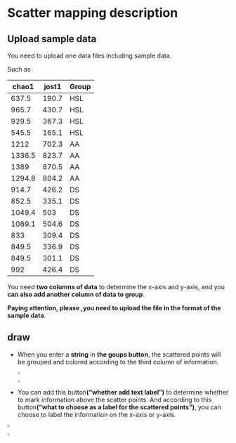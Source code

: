 # Scatter mapping description



## Upload sample data

You need to upload one data files including sample data.

Such as

| chao1  | jost1 | Group |
| ------ | ----- | ----- |
| 637.5  | 190.7 | HSL   |
| 965.7  | 430.7 | HSL   |
| 929.5  | 367.3 | HSL   |
| 545.5  | 165.1 | HSL   |
| 1212   | 702.3 | AA    |
| 1336.5 | 823.7 | AA    |
| 1389   | 870.5 | AA    |
| 1294.8 | 804.2 | AA    |
| 914.7  | 426.2 | DS    |
| 852.5  | 335.1 | DS    |
| 1049.4 | 503   | DS    |
| 1089.1 | 504.6 | DS    |
| 833    | 309.4 | DS    |
| 849.5  | 336.9 | DS    |
| 849.5  | 301.1 | DS    |
| 992    | 426.4 | DS    |

You need **two columns of data** to determine the x-axis and y-axis, and you **can also add another column of data to group**.

**Paying attention, please ,you need to upload the file in the format of the sample data**.



## draw

- When you enter a **string** in **the goups button**, the scattered points will be grouped and colored according to the third column of information.

  <img src="https://raw.githubusercontent.com/jinhuili-lab/personal_image_bed/master/img99202201112134046.png" style="zoom:33%;" />

  <img src="https://raw.githubusercontent.com/jinhuili-lab/personal_image_bed/master/img99202201112134107.png" style="zoom:33%;" />



- You can add this button**("whether add text label")** to determine whether to mark information above the scatter points. And according to this button**("what to choose as a label for the scattered points")**, you can choose to label the information on the x-axis or y-axis.

<img src="https://raw.githubusercontent.com/jinhuili-lab/personal_image_bed/master/img99202201112134151.png" style="zoom:33%;" />

<img src="https://raw.githubusercontent.com/jinhuili-lab/personal_image_bed/master/img99202201112134194.png" style="zoom:33%;" />
